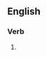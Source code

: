 ==English==

===Verb===
{{head|en|verb form}}

# {{present participle of|westernize|lang=en|nocat=1}}